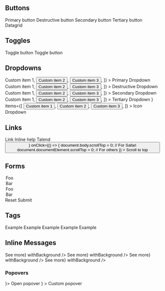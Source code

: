 
<Meta title="Component catalog" />

## Buttons

<Canvas>
	<Story name="Buttons">
		<Button.Primary icon="talend-datagrid">Primary button</Button.Primary>
		<Button.Destructive icon="talend-datagrid">Destructive button</Button.Destructive>
		<Button.Secondary icon="talend-datagrid">Secondary button</Button.Secondary>
		<Button.Tertiary icon="talend-datagrid">Tertiary button</Button.Tertiary>
		<Button.Icon icon="talend-datagrid">Datagrid</Button.Icon>
	</Story>
</Canvas>

## Toggles

<Canvas>
	<Story name="Toggles">
		<Toggle icon="talend-datagrid">Toggle button</Toggle>
		<Toggle icon="talend-datagrid" disabled>
			Toggle button
		</Toggle>
	</Story>
</Canvas>

## Dropdowns

<Canvas>
	<Story name="Dropdowns">
		<Dropdown
			as={Button.Primary}
			aria-label="Custom menu"
            icon="talend-datagrid"
			items={[
				<button>Custom item 1</button>,
				<button>Custom item 2</button>,
				<button>Custom item 3</button>,
			]}
		>
			Primary Dropdown
		</Dropdown>
		<Dropdown
			as={Button.Destructive}
			aria-label="Custom menu"
            icon="talend-datagrid"
			items={[
				<button>Custom item 1</button>,
				<button>Custom item 2</button>,
				<button>Custom item 3</button>,
			]}
		>
			Destructive Dropdown
		</Dropdown>
		<Dropdown
			as={Button.Secondary}
			aria-label="Custom menu"
            icon="talend-datagrid"
			items={[
				<button>Custom item 1</button>,
				<button>Custom item 2</button>,
				<button>Custom item 3</button>,
			]}
		>
			Secondary Dropdown
		</Dropdown>
		<Dropdown
			as={Button.Tertiary}
			aria-label="Custom menu"
            icon="talend-datagrid"
			items={[
				<button>Custom item 1</button>,
				<button>Custom item 2</button>,
				<button>Custom item 3</button>,
			]}
		>
			Tertiary Dropdown
		</Dropdown>
		<Dropdown
			as={Button.Icon}
			aria-label="Custom menu"
            icon={<Icon name="talend-datagrid" />}
			items={[
				<button>Custom item 1</button>,
				<button>Custom item 2</button>,
				<button>Custom item 3</button>,
			]}
		>
			Icon Dropdown
		</Dropdown>
	</Story>
</Canvas>

## Links

<Canvas>
	<Story name="Links">
		<Link href="#">Link</Link>
		<Link href="#" iconBefore="talend-info-circle">
			Inline help
		</Link>
		<Link href="https://www.talend.com">Talend</Link>
		<Button
			as={Link}
			iconBefore={<Icon name="talend-arrow-left" transform="rotate-90" />}
			onClick={() => {
				document.body.scrollTop = 0; // For Safari
				document.documentElement.scrollTop = 0; // For others
			}}
		>
			Scroll to top
		</Button>
	</Story>
</Canvas>

## Forms

<Canvas>
	<Story name="Forms">
		<Form>
			<Form.Fieldset legend="Form fields">
				<Form.Text label="Input" />
				<Form.InputGroup label="Amount" prefix="$" suffix=".00">
					<Form.Number label="Amount without decimal" min="1" step="1" />
				</Form.InputGroup>
				<Form.File label="File" />
				<Form.Password label="Password" />
				<Form.Datalist label="Datalist" values={['foo', 'bar']} />
				<Form.Search label="Search" />
				<Form.Textarea label="Textarea" />
				<Form.Select label="Select">
					<option selected>Foo</option>
					<option>Bar</option>
				</Form.Select>
				<Form.Select label="Select multiple" multiple>
					<option selected>Foo</option>
					<option selected>Bar</option>
				</Form.Select>
				<Form.Checkbox label="Checkbox" checked />
				<Form.Radio label="Radio" checked />
				<Form.Switch label="Switch" checked />
			</Form.Fieldset>
			<Form.Buttons>
				<Button.Secondary type="reset">Reset</Button.Secondary>
				<Button.Primary type="submit">Submit</Button.Primary>
			</Form.Buttons>
		</Form>
	</Story>
</Canvas>

## Tags

<Canvas>
	<Story name="Tags">
		<Tag>Example</Tag>
		<Tag.Information>Example</Tag.Information>
		<Tag.Success>Example</Tag.Success>
		<Tag.Warning>Example</Tag.Warning>
		<Tag.Destructive>Example</Tag.Destructive>
	</Story>
</Canvas>

## Inline Messages

<Canvas>
	<Story name="InlineMessages">
		<InlineMessage.Information
			title={'Lorem ipsum'}
			description={
				'dolor sit amet, consectetur adipiscing elit. Integer gravida orci lacus, vel convallis enim posuere ac.'
			}
			link={<Link href={'#'}>See more</Link>}
			withBackground
		/>
		<InlineMessage.Success
			title={'Lorem ipsum'}
			description={
				'dolor sit amet, consectetur adipiscing elit. Integer gravida orci lacus, vel convallis enim posuere ac.'
			}
			link={<Link href={'#'}>See more</Link>}
			withBackground
		/>
		<InlineMessage.Warning
			title={'Lorem ipsum'}
			description={
				'dolor sit amet, consectetur adipiscing elit. Integer gravida orci lacus, vel convallis enim posuere ac.'
			}
			link={<Link href={'#'}>See more</Link>}
			withBackground
		/>
		<InlineMessage.Destructive
			title={'Lorem ipsum'}
			description={
				'dolor sit amet, consectetur adipiscing elit. Integer gravida orci lacus, vel convallis enim posuere ac.'
			}
			link={<Link href={'#'}>See more</Link>}
			withBackground
		/>
	</Story>
</Canvas>

### Popovers

<Canvas>
	<Story name="Popovers">
		<Popover
			aria-label="Custom popover"
			disclosure={
				<Button.Icon icon={<Icon name="talend-ellipsis" transform="rotate-90" />}>
					Open popover
				</Button.Icon>
			}
		>
			Custom popover
		</Popover>
	</Story>
</Canvas>
